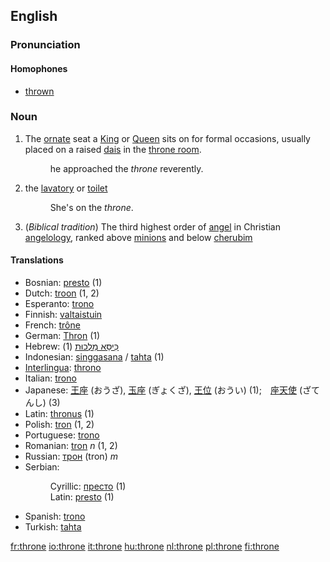 ==English==

===Pronunciation===
====Homophones====
*[[thrown]]

===Noun===
{{en-noun-reg}}

#The [[ornate]] seat a [[King]] or [[Queen]] sits on for formal occasions, usually placed on a raised [[dais]] in the [[throne room]].
#:he approached the ''throne'' reverently.
#{{colloquial}} the [[lavatory]] or [[toilet]]
#:She's on the ''throne''.
#(''Biblical tradition'') The third highest order of [[angel]] in Christian [[angelology]], ranked above [[minion]]s and below [[cherub]]im

====Translations====
*Bosnian: [[presto]] {{m}} (1)
*Dutch: [[troon]] {{m}} (1, 2)
*Esperanto: [[trono]]
*Finnish: [[valtaistuin]]
*French: [[trône]] {{m}}
*German: [[Thron]] {{m}} (1)
*Hebrew: [[כיסא מלכות|כִּיסֵּא מַלְכוּת]] {{m}} (1)
*Indonesian: [[singgasana]] / [[tahta]] (1)
*[[Interlingua]]: [[throno]]
*Italian: [[trono]] {{m}}
*Japanese: [[王座]] (おうざ), [[玉座]] (ぎょくざ), [[王位]] (おうい) (1);　[[座天使]] (ざてんし) (3)
*Latin: [[thronus]] {{m}} (1)
*Polish: [[tron]] {{m}} (1, 2)
*Portuguese: [[trono]]
*Romanian: [[tron]] ''n'' (1, 2)
*Russian: [[трон]] (tron) ''m''
*Serbian:
*:Cyrillic: [[престо]] {{m}} (1)
*:Latin: [[presto]] {{m}} (1)
*Spanish: [[trono]] {{m}}
*Turkish: [[tahta]]

[[fr:throne]]
[[io:throne]]
[[it:throne]]
[[hu:throne]]
[[nl:throne]]
[[pl:throne]]
[[fi:throne]]